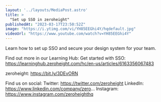 ```yaml
---
layout: '../layouts/MediaPost.astro'
title: >
  "Set up SSO in zeroheight"
publishedAt: "2023-03-17T23:50:52Z"
image: "https://i.ytimg.com/vi/YH85EEGhi4Y/hqdefault.jpg"
videoUrl: "https://www.youtube.com/watch?v=YH85EEGhi4Y"
---
```

Learn how to set up SSO and secure your design system for your team.

Find out more in our Learning Hub: 
Get started with SSO: https://learninghub.zeroheight.com/hc/en-us/articles/6163356067483

zeroheight: https://bit.ly/3DEvORN

Find us on social:
Twitter: https://twitter.com/zeroheight
LinkedIn: https://www.linkedin.com/company/zero...
Instagram: https://www.instagram.com/zeroheighthq
